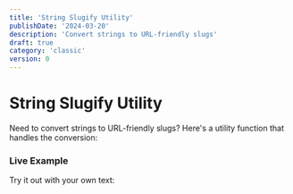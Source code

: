 ```yaml
---
title: 'String Slugify Utility'
publishDate: '2024-03-20'
description: 'Convert strings to URL-friendly slugs'
draft: true
category: 'classic'
version: 0
---
```



# String Slugify Utility

Need to convert strings to URL-friendly slugs? Here's a utility function that handles the conversion:

<CodeSnippet file="string-slugify.ts" />

### Live Example

Try it out with your own text:

<Example component="slugify-example" />
